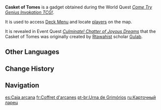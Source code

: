 {{Item Infobox
|id           = 220056
|image        = Item Casket of Tomes.png
|type         = Gadgets
|invCategory  = Gadgets
|quality      = 4
|effect       = 
|description  = A box for cards released by the [[Genius Invokation TCG Society]]. Only beginners who have learned the basic rules and are verified as players can collect one.<br>They say that these boxes were made by researchers from the [[Sumeru Akademiya]], and that they feature a special mechanism that can be used to detect nearby people who also possess Caskets of Tomes.<br>Use this function to engage in more matches against nearby players!
|reusable     = Yes
|usage        = Inventory
|memento      = No
|source1      = [[Come Try Genius Invokation TCG!]]
}}
'''Casket of Tomes''' is a gadget obtained during the World Quest ''[[Come Try Genius Invokation TCG!]]''.

It is used to access [[Deck Menu]] and locate [[Genius Invokation TCG#Open World Matches|players]] on the map.

It is revealed in Event Quest ''[[Culminate! Chatter of Joyous Dreams]]'' that the Casket of Tomes was originally created by [[Rtawahist]] scholar [[Gulab]].

==Other Languages==
{{Other Languages
|en      = Casket of Tomes
|zhs     = 秘典之盒
|zhs_rm  = Mìdiǎn zhī Hé
|zht     = 秘典之盒
|zht_rm  = Mìdiǎn zhī Hé
|zh_tl   = Box of Secret Scriptures
|ja      = 秘典の箱
|ja_rm   = Hiten no Hako
|ja_tl   = Box of Secret Scriptures
|ko      = 비전 상자
|ko_tl   = Mysterious Books Box
|es      = Caja arcana
|es_tl   = Arcane Box
|fr      = Coffret d'arcanes
|fr_tl   = Casket of Arcana
|ru      = Карточный ларец
|ru_tl   = Card Box
|th      = กล่องศักดิ์สิทธิ์
|th_rm   = 
|th_tl   = Holy Box
|vi      = Hộp Bài Thần Bí
|vi_tl   = 
|de      = Kodex-Schatulle
|de_tl   = Codex Casket
|id      = Casket of Tomes
|pt      = Urna de Grimórios
|pt_tl   = 
|tr      = Sır Kutusu
|tr_tl   = Box of Secret
|it      = Scrigno degli arcani
|it_tl   = Box of Arcana
}}

==Change History==
{{Change History|3.3}}

==Navigation==
{{Gadget Navbox}}

[[es:Caja arcana]]
[[fr:Coffret d'arcanes]]
[[pt-br:Urna de Grimórios]]
[[ru:Карточный ларец]]